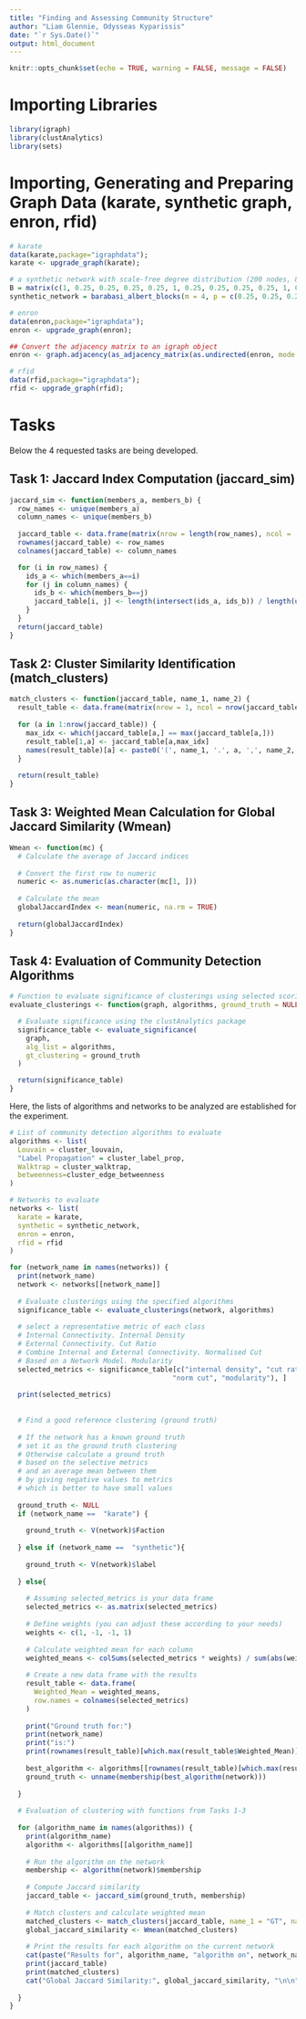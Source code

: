 ```yaml
---
title: "Finding and Assessing Community Structure"
author: "Liam Glennie, Odysseas Kyparissis"
date: "`r Sys.Date()`"
output: html_document
---
```


```r
knitr::opts_chunk$set(echo = TRUE, warning = FALSE, message = FALSE)
```

# Importing Libraries

```r
library(igraph)
library(clustAnalytics)
library(sets)
```

# Importing, Generating and Preparing Graph Data (karate, synthetic graph, enron, rfid)

```r

# karate
data(karate,package="igraphdata");
karate <- upgrade_graph(karate);

# a synthetic network with scale-free degree distribution (200 nodes, 800 edges and 4 communities)
B = matrix(c(1, 0.25, 0.25, 0.25, 0.25, 1, 0.25, 0.25, 0.25, 0.25, 1, 0.25, 0.25, 0.25, 0.25, 1), ncol = 4)
synthetic_network = barabasi_albert_blocks(m = 4, p = c(0.25, 0.25, 0.25, 0.25), B = B, t_max = 200, type = "Hajek", sample_with_replacement = FALSE)

# enron
data(enron,package="igraphdata");
enron <- upgrade_graph(enron);

## Convert the adjacency matrix to an igraph object
enron <- graph.adjacency(as_adjacency_matrix(as.undirected(enron, mode = "each")), mode = "undirected", weighted = TRUE, diag = FALSE)

# rfid
data(rfid,package="igraphdata");
rfid <- upgrade_graph(rfid);
```

# Tasks
Below the 4 requested tasks are being developed.

## Task 1: Jaccard Index Computation (jaccard_sim)

```r
jaccard_sim <- function(members_a, members_b) {
  row_names <- unique(members_a)
  column_names <- unique(members_b)
  
  jaccard_table <- data.frame(matrix(nrow = length(row_names), ncol =  length(column_names)))
  rownames(jaccard_table) <- row_names
  colnames(jaccard_table) <- column_names

  for (i in row_names) {
    ids_a <- which(members_a==i)
    for (j in column_names) {
      ids_b <- which(members_b==j)
      jaccard_table[i, j] <- length(intersect(ids_a, ids_b)) / length(union(ids_a, ids_b))
    }
  }
  return(jaccard_table)
}
```

## Task 2: Cluster Similarity Identification (match_clusters)


```r
match_clusters <- function(jaccard_table, name_1, name_2) {
  result_table <- data.frame(matrix(nrow = 1, ncol = nrow(jaccard_table)))
  
  for (a in 1:nrow(jaccard_table)) {
    max_idx <- which(jaccard_table[a,] == max(jaccard_table[a,]))
    result_table[1,a] <- jaccard_table[a,max_idx]
    names(result_table)[a] <- paste0('(', name_1, '.', a, ',', name_2, '.', max_idx, ')')
  }
  
  return(result_table)
}
```

## Task 3: Weighted Mean Calculation for Global Jaccard Similarity (Wmean)

```r
Wmean <- function(mc) {
  # Calculate the average of Jaccard indices
  
  # Convert the first row to numeric
  numeric <- as.numeric(as.character(mc[1, ]))
  
  # Calculate the mean
  globalJaccardIndex <- mean(numeric, na.rm = TRUE)
  
  return(globalJaccardIndex)
}
```

## Task 4: Evaluation of Community Detection Algorithms

```r
# Function to evaluate significance of clusterings using selected scoring functions
evaluate_clusterings <- function(graph, algorithms, ground_truth = NULL) {

  # Evaluate significance using the clustAnalytics package
  significance_table <- evaluate_significance(
    graph,
    alg_list = algorithms,
    gt_clustering = ground_truth
  )

  return(significance_table)
}
```

Here, the lists of algorithms and networks to be analyzed are established for the experiment.

```r
# List of community detection algorithms to evaluate
algorithms <- list(
  Louvain = cluster_louvain,
  "Label Propagation" = cluster_label_prop,
  Walktrap = cluster_walktrap,
  betweenness=cluster_edge_betweenness
)

# Networks to evaluate
networks <- list(
  karate = karate,
  synthetic = synthetic_network,
  enron = enron,
  rfid = rfid
)
```


```r
for (network_name in names(networks)) {
  print(network_name)
  network <- networks[[network_name]]
  
  # Evaluate clusterings using the specified algorithms
  significance_table <- evaluate_clusterings(network, algorithms)
  
  # select a representative metric of each class
  # Internal Connectivity. Internal Density
  # External Connectivity. Cut Ratio
  # Combine Internal and External Connectivity. Normalised Cut
  # Based on a Network Model. Modularity
  selected_metrics <- significance_table[c("internal density", "cut ratio",
                                        "norm cut", "modularity"), ]
  
  print(selected_metrics)
  
  
  # Find a good reference clustering (ground truth)
  
  # If the network has a known ground truth
  # set it as the ground truth clustering
  # Otherwise calculate a ground truth
  # based on the selective metrics
  # and an average mean between them
  # by giving negative values to metrics
  # which is better to have small values
  
  ground_truth <- NULL
  if (network_name ==  "karate") {
    
    ground_truth <- V(network)$Faction
  
  } else if (network_name ==  "synthetic"){
    
    ground_truth <- V(network)$label
  
  } else{
    
    # Assuming selected_metrics is your data frame
    selected_metrics <- as.matrix(selected_metrics)
    
    # Define weights (you can adjust these according to your needs)
    weights <- c(1, -1, -1, 1)
    
    # Calculate weighted mean for each column
    weighted_means <- colSums(selected_metrics * weights) / sum(abs(weights))
    
    # Create a new data frame with the results
    result_table <- data.frame(
      Weighted_Mean = weighted_means,
      row.names = colnames(selected_metrics)
    )
    
    print("Ground truth for:")
    print(network_name)
    print("is:")
    print(rownames(result_table)[which.max(result_table$Weighted_Mean)])
    
    best_algorithm <- algorithms[[rownames(result_table)[which.max(result_table$Weighted_Mean)]]]
    ground_truth <- unname(membership(best_algorithm(network)))
  
  }
  
  # Evaluation of clustering with functions from Tasks 1-3
  
  for (algorithm_name in names(algorithms)) {
    print(algorithm_name)
    algorithm <- algorithms[[algorithm_name]]
    
    # Run the algorithm on the network
    membership <- algorithm(network)$membership
    
    # Compute Jaccard similarity
    jaccard_table <- jaccard_sim(ground_truth, membership)
    
    # Match clusters and calculate weighted mean
    matched_clusters <- match_clusters(jaccard_table, name_1 = "GT", name_2 = algorithm_name)
    global_jaccard_similarity <- Wmean(matched_clusters)
    
    # Print the results for each algorithm on the current network
    cat(paste("Results for", algorithm_name, "algorithm on", network_name, "network:\n"))
    print(jaccard_table)
    print(matched_clusters)
    cat("Global Jaccard Similarity:", global_jaccard_similarity, "\n\n")
    
  }
}
```

